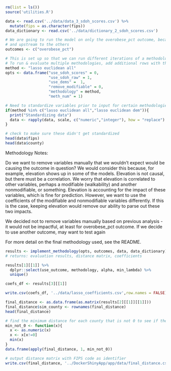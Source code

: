 ```r
rm(list = ls())
source('utilities.R')
```

```r
data <- read.csv('../data/data_3_sdoh_scores.csv') %>% 
  mutate(fips = as.character(fips))
data_dictionary <- read.csv('../data/dictionary_2_sdoh_scores.csv')

# We are going to run the model on only the overobese_pct outcome, because it is the most broad
# and upstream to the others
outcomes <- c("overobese_pct")
```

```r

# This is set up so that we can run different iterations of a methodology - using different data or methods
# To run & evaluate multiple methodologies, add additional rows with the respective parameters
method <- "lasso euclidean all"
opts <- data.frame("use_sdoh_scores" = 0,
                   "use_sdoh_raw" = 1,
                   "use_dems" =  1,
                   "remove_modifiable" = 0,
                   "methodology" = method,
                   "meth_num" = 1)

# Need to standardize variables prior to input for certain methodologies
if(method %in% c("lasso euclidean all","lasso euclidean dem")){
  print("Standardizing data")
  data <- rapply(data, scale, c("numeric","integer"), how = "replace")
}

# check to make sure these didn't get standardized
head(data$fips)
head(data$county)
```

Methodology Notes:

Do we want to remove variables manually that we wouldn't expect would be causing the outcome in question? We would consider this because, for example, elevation shows up in some of the models. Elevation is not causal, but there must be a correlation. We worry that elevation is correlated to other variables, perhaps a modifiable (walkability) and another nonmodifiable, or something. Elevation is accounting for the impact of these variables, which is fine for prediction. However, we want to use the coefficients of the modifiable and nonmodifiable variables differently. If this is the case, keeping elevation would remove our ability to parse out these two impacts.

We decided not to remove variables manually based on previous analysis - it would not be impactful, at least for overobese_pct outcome. If we decide to use another outcome, may want to test again

For more detail on the final methodology used, see the README.

```r
results <- implement_methodology(opts, outcomes, data, data_dictionary)
# returns: evaluation results, distance matrix, coefficients

results[1][[1]] %>% 
  dplyr::select(use_outcome, methodology, alpha, min_lambda) %>% 
  unique()
```

```r
coefs_df <- results[3][[1]]

write.csv(coefs_df, '../data/lasso_coefficients.csv',row.names = FALSE)
```

```r
final_distance <- as.data.frame(as.matrix(results[2][[1]][[1]]))
final_distance$sim_county <- rownames(final_distance)
head(final_distance)

# find the minimum distance for each county that is not 0 to see if there are any counties that are hard to match
min_not_0 <- function(x){
  x <- as.numeric(x)
  x <- x[x!=0]
  min(x)
}
data.frame(apply(final_distance, 1, min_not_0))

# output distance matrix with FIPS code as identifier
write.csv(final_distance, '../DockerShinyApp/app/data/final_distance.csv')
```